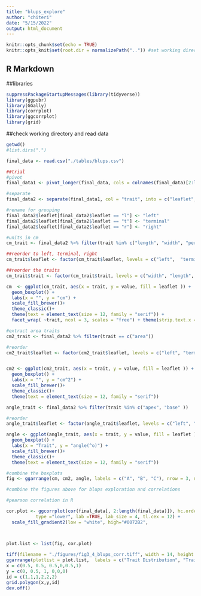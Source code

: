 ```yaml
---
title: "blups_explore"
author: "chiteri"
date: "5/15/2022"
output: html_document
---
```



```r
knitr::opts_chunk$set(echo = TRUE)
knitr::opts_knit$set(root.dir = normalizePath("..")) #set working directory for all code chunks
```

## R Markdown
##libraries
```r
suppressPackageStartupMessages(library(tidyverse))
library(ggpubr)
library(GGally)
library(corrplot)
library(ggcorrplot)
library(grid)
```

##check working directory and read data
```r
getwd()
#list.dirs(".")

final_data <- read.csv("./tables/blups.csv")
```

```r
##trial
#pivot
final_data1 <- pivot_longer(final_data, cols = colnames(final_data)[2:length(final_data)], names_to = "trait", values_to = "value")

#separate
final_data2 <- separate(final_data1, col = "trait", into = c("leaflet", "trait"), sep="_")

#rename for grouping
final_data2$leaflet[final_data2$leaflet == "l"] <- "left"
final_data2$leaflet[final_data2$leaflet == "t"] <- "terminal"
final_data2$leaflet[final_data2$leaflet == "r"] <- "right"

#units in cm
cm_trait <- final_data2 %>% filter(trait %in% c("length", "width", "perimeter"))

##reorder to left, terminal, right
cm_trait$leaflet <- factor(cm_trait$leaflet, levels = c("left",  "terminal", "right"))

##reorder the traits
cm_trait$trait <- factor(cm_trait$trait, levels = c("width", "length", "perimeter"))

cm  <- ggplot(cm_trait, aes(x = trait, y = value, fill = leaflet )) +
  geom_boxplot() + 
  labs(x = "", y = "cm") +
  scale_fill_brewer()+
  theme_classic()+
  theme(text = element_text(size = 12, family = "serif")) +
  facet_wrap( ~trait, ncol = 3, scales = "free") + theme(strip.text.x = element_blank())


```

```r
#extract area traits
cm2_trait <- final_data2 %>% filter(trait == c("area"))

#reorder
cm2_trait$leaflet <- factor(cm2_trait$leaflet, levels = c("left", "terminal", "right"))


cm2 <- ggplot(cm2_trait, aes(x = trait, y = value, fill = leaflet )) +
  geom_boxplot() + 
  labs(x = "", y = "cm^2") +
  scale_fill_brewer()+
  theme_classic()+
  theme(text = element_text(size = 12, family = "serif"))
```

```r
angle_trait <- final_data2 %>% filter(trait %in% c("apex", "base" ))

#reorder
angle_trait$leaflet <- factor(angle_trait$leaflet, levels = c("left", "terminal", "right"))

angle <- ggplot(angle_trait, aes(x = trait, y = value, fill = leaflet )) +
  geom_boxplot() + 
  labs(x = "Trait", y = "angle(^o)") +
  scale_fill_brewer()+
  theme_classic()+
  theme(text = element_text(size = 12, family = "serif"))
```


```r
#combine the boxplots
fig <- ggarrange(cm, cm2, angle, labels = c("A", "B", "C"), nrow = 3, ncol = 1, common.legend = TRUE, font.label = list(size=12) )

```


```r

#combine the figures above for blups exploration and correlations

#pearson correlation in R

cor.plot <- ggcorrplot(cor(final_data[, 2:length(final_data)]), hc.order =TRUE, 
           type ="lower", lab =TRUE, lab_size = 4, tl.cex = 12) + 
  scale_fill_gradient2(low = "white", high="#0072B2",                     breaks=c(-0.1,1), limit=c(-0.1,1))



plot.list <- list(fig, cor.plot)
               
tiff(filename = "./figures/fig3_4_blups_corr.tiff", width = 14, height = 7, units = "in", res = 300)
ggarrange(plotlist = plot.list,  labels = c("Trait Distribution", "Trait Correlation"), font.label = list(size = 12))
x = c(0.5, 0.5, 0.5,0,0.5,1)
y = c(0, 0.5, 1, 0,0,0)
id = c(1,1,1,2,2,2)
grid.polygon(x,y,id)
dev.off()
```


